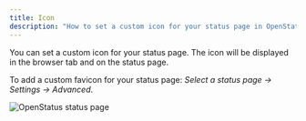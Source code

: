 ```yaml
---
title: Icon
description: "How to set a custom icon for your status page in OpenStatus"
---
```






You can set a custom icon for your status page. The icon will be displayed in the browser tab and on the status page.

To add a custom favicon for your status page: _Select a status page &rarr; Settings &rarr; Advanced_.


  <Image
    src={StatusPage}
    alt="OpenStatus status page"
  />
